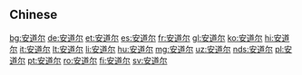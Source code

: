 ==Chinese==
{{zh-see|安道爾}}

[[bg:安道尔]]
[[de:安道尔]]
[[et:安道尔]]
[[es:安道尔]]
[[fr:安道尔]]
[[gl:安道尔]]
[[ko:安道尔]]
[[hi:安道尔]]
[[it:安道尔]]
[[lt:安道尔]]
[[li:安道尔]]
[[hu:安道尔]]
[[mg:安道尔]]
[[uz:安道尔]]
[[nds:安道尔]]
[[pl:安道尔]]
[[pt:安道尔]]
[[ro:安道尔]]
[[fi:安道尔]]
[[sv:安道尔]]